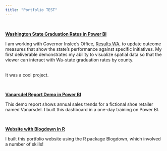 ```yaml
---
title: "Portfolio TEST"
---
```


<br/>
  
**<a href='washington-graduation-rates.html'>Washington State Graduation Rates in Power BI</a>**<br/>

I am working with Governor Inslee's Office, <a href='https://results.wa.gov/' target='blank'>Results WA</a>, to update outcome measures 
that show the state's performance against specific initiatives. My first deliverable demonstrates my ability to visualize spatial data so that the viewer can interact with Wa-state graduation rates by county.  

<br/>
It was a cool project.

<br/>

**<a href='vanarsdel-demo.html'>Vanarsdel Report Demo in Power BI</a>**<br/>

This demo report shows annual sales trends for a fictional shoe retailer named Vanarsdel. I built this dashboard in a one-day training on Power BI.  

<br/> 

**<a href='blogdown-website.html'>Website with Blogdown in R</a>**

I built this portfolio website using the R package Blogdown, which involved a number of skills!